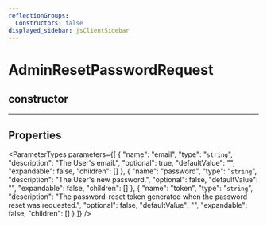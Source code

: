 ```yaml
---
reflectionGroups:
  Constructors: false
displayed_sidebar: jsClientSidebar
---
```



# AdminResetPasswordRequest

## constructor

___

## Properties

<ParameterTypes parameters={[
  {
    "name": "email",
    "type": "`string`",
    "description": "The User's email.",
    "optional": true,
    "defaultValue": "",
    "expandable": false,
    "children": []
  },
  {
    "name": "password",
    "type": "`string`",
    "description": "The User's new password.",
    "optional": false,
    "defaultValue": "",
    "expandable": false,
    "children": []
  },
  {
    "name": "token",
    "type": "`string`",
    "description": "The password-reset token generated when the password reset was requested.",
    "optional": false,
    "defaultValue": "",
    "expandable": false,
    "children": []
  }
]} />
